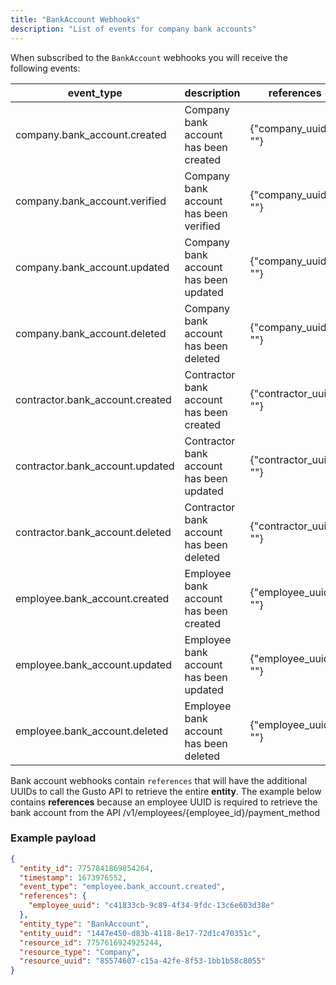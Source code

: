 ```yaml
---
title: "BankAccount Webhooks"
description: "List of events for company bank accounts"
---
```

When subscribed to the `BankAccount` webhooks you will receive the following events:

| event\_type | description | references |
| --- | --- | --- |
| company.bank\_account.created | Company bank account has been created | {"company\_uuid": ""} |
| company.bank\_account.verified | Company bank account has been verified | {"company\_uuid": ""} |
| company.bank\_account.updated | Company bank account has been updated | {"company\_uuid": ""} |
| company.bank\_account.deleted | Company bank account has been deleted | {"company\_uuid": ""} |
| contractor.bank\_account.created | Contractor bank account has been created | {"contractor\_uuid": ""} |
| contractor.bank\_account.updated | Contractor bank account has been updated | {"contractor\_uuid": ""} |
| contractor.bank\_account.deleted | Contractor bank account has been deleted | {"contractor\_uuid": ""} |
| employee.bank\_account.created | Employee bank account has been created | {"employee\_uuid": ""} |
| employee.bank\_account.updated | Employee bank account has been updated | {"employee\_uuid": ""} |
| employee.bank\_account.deleted | Employee bank account has been deleted | {"employee\_uuid": ""} |

Bank account webhooks contain `references` that will have the additional UUIDs to call the Gusto API to retrieve the entire **entity**. The example below contains **references** because an employee UUID is required to retrieve the bank account from the API /v1/employees/{employee\_id}/payment\_method

### Example payload

```json
{
  "entity_id": 7757841869854264,
  "timestamp": 1673976552,
  "event_type": "employee.bank_account.created",
  "references": {
    "employee_uuid": "c41833cb-9c89-4f34-9fdc-13c6e603d38e"
  },
  "entity_type": "BankAccount",
  "entity_uuid": "1447e450-d83b-4118-8e17-72d1c470351c",
  "resource_id": 7757616924925244,
  "resource_type": "Company",
  "resource_uuid": "85574607-c15a-42fe-8f53-1bb1b58c8055"
}
```

